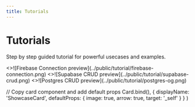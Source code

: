 ```yaml
---
title: Tutorials
---
```



# Tutorials

Step by step guided tutorial for powerful usecases and examples.

<Cards>
  <ShowcaseCard title="Firebase Connection" href="./tutorials/firebase-project">
    <>![Firebase Connection preview](../public/tutorial/firebase-connection.png)</>
  </ShowcaseCard>
  <ShowcaseCard title="Supabase" href="./tutorials/supabase-crud">
    <>![Supabase CRUD preview](../public/tutorial/supabase-crud.png)</>
  </ShowcaseCard>
  <ShowcaseCard title="Postgres" href="./tutorials/postgres">
    <>![Postgres CRUD preview](../public/tutorial/postgres-og.png)</>
  </ShowcaseCard>
</Cards>

  // Copy card component and add default props
  Card.bind(),
  {
    displayName: 'ShowcaseCard',
    defaultProps: {
      image: true,
      arrow: true,
      target: '_self'
    }
  }
)

<style global jsx>{`
  img {
    aspect-ratio: 12/6.3;
    object-fit: cover;
  }
`}</style>
